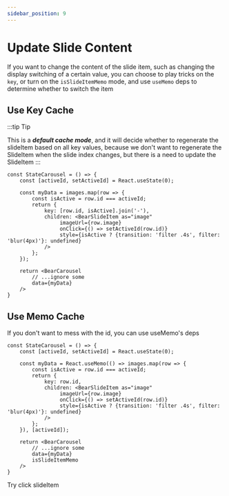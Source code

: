 ```yaml
---
sidebar_position: 9
---
```



# Update Slide Content
If you want to change the content of the slide item, such as changing the display switching of a certain value, you can choose to play tricks on the `key`, or turn on the `isSlideItemMemo` mode, and use `useMemo` deps to determine whether to switch the item


## Use Key Cache

:::tip Tip

This is a ***default cache mode***, and it will decide whether to regenerate the slideItem based on all key values, because we don't want to regenerate the SlideItem when the slide index changes, but there is a need to update the SlideItem
:::


```tsx
const StateCarousel = () => {
    const [activeId, setActiveId] = React.useState(0);

    const myData = images.map(row => {
        const isActive = row.id === activeId;
        return {
            key: [row.id, isActive].join('-'),
            children: <BearSlideItem as="image"
                 imageUrl={row.image}
                 onClick={() => setActiveId(row.id)}
                 style={isActive ? {transition: 'filter .4s', filter: 'blur(4px)'}: undefined}
            />
        };
    });

    return <BearCarousel
        // ...ignore some
        data={myData}
    />
}
```



## Use Memo Cache

If you don't want to mess with the id, you can use useMemo's deps

```tsx
const StateCarousel = () => {
    const [activeId, setActiveId] = React.useState(0);

    const myData = React.useMemo(() => images.map(row => {
        const isActive = row.id === activeId;
        return {
            key: row.id,
            children: <BearSlideItem as="image"
                 imageUrl={row.image}
                 onClick={() => setActiveId(row.id)}
                 style={isActive ? {transition: 'filter .4s', filter: 'blur(4px)'}: undefined}
            />
        };
    }), [activeId]);

    return <BearCarousel
        // ...ignore some
        data={myData}
        isSlideItemMemo
    />
}
```

Try click slideItem

<StateCarousel/>


